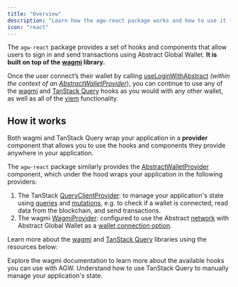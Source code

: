 ```yaml
---
title: "Overview"
description: "Learn how the agw-react package works and how to use it to interact with the Abstract Global Wallet."
icon: "react"
---
```


The `agw-react` package provides a set of hooks and components that allow users to sign in and send
transactions using Abstract Global Wallet. **It is built on top of the [wagmi](https://wagmi.sh/) library.**

Once the user connect&rsquo;s their wallet by calling [useLoginWithAbstract](/abstract-global-wallet/agw-react/hooks/useLoginWithAbstract) _(within the context
of an [AbstractWalletProvider](/abstract-global-wallet/agw-react/AbstractWalletProvider)_),
you can continue to use any of the [wagmi](https://wagmi.sh/) and [TanStack Query](https://tanstack.com/query/latest/docs/framework/react/overview)
hooks as you would with any other wallet, as well as all of the [viem](https://viem.sh/) functionality.

## How it works

Both wagmi and TanStack Query wrap your application in a **provider** component that allows you
to use the hooks and components they provide anywhere in your application.

The `agw-react` package similarly provides the [AbstractWalletProvider](/abstract-global-wallet/agw-react/AbstractWalletProvider) component,
which under the hood wraps your application in the following providers:

1. The TanStack [QueryClientProvider](https://tanstack.com/query/latest/docs/framework/react/reference/QueryClientProvider):
   to manage your application's state using [queries](https://wagmi.sh/react/guides/tanstack-query) and [mutations](https://wagmi.sh/react/guides/tanstack-query),
   e.g. to check if a wallet is connected, read data from the blockchain, and send transactions.
2. The wagmi [WagmiProvider](https://wagmi.sh/react/api/WagmiProvider): configured to use the Abstract [network](/connect-to-abstract)
   with Abstract Global Wallet as a [wallet connection option](https://wagmi.sh/react/guides/connect-wallet).

Learn more about the [wagmi](https://wagmi.sh/) and [TanStack Query](https://tanstack.com/query/latest/docs/framework/react/overview)
libraries using the resources below:

<CardGroup cols={2}>
  <Card title="Wagmi Documentation" icon="book" href="https://wagmi.sh/">
    Explore the wagmi documentation to learn more about the available hooks you
    can use with AGW.
  </Card>
  <Card
    title="TanStack Query Docs"
    icon="book"
    href="https://tanstack.com/query/latest/docs/react/overview"
  >
    Understand how to use TanStack Query to manually manage your application's
    state.
  </Card>
</CardGroup>

